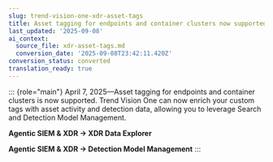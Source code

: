 ```yaml
---
slug: trend-vision-one-xdr-asset-tags
title: Asset tagging for endpoints and container clusters now supported
last_updated: '2025-09-08'
ai_context:
  source_file: xdr-asset-tags.md
  conversion_date: '2025-09-08T23:42:11.420Z'
conversion_status: converted
translation_ready: true
---
```


::: {role="main"}
April 7, 2025—Asset tagging for endpoints and container clusters is now supported. Trend Vision One can now enrich your custom tags with asset activity and detection data, allowing you to leverage Search and Detection Model Management.

**Agentic SIEM & XDR → XDR Data Explorer**

**Agentic SIEM & XDR → Detection Model Management**
:::
